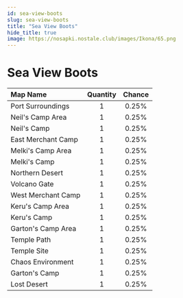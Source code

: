 ```yaml
---
id: sea-view-boots
slug: sea-view-boots
title: "Sea View Boots"
hide_title: true
image: https://nosapki.nostale.club/images/Ikona/65.png
---
```



# <ItemIcon iconId="65" height="32"/> Sea View Boots
|Map Name|Quantity|Chance|
|:--|:-:|:-:|
|Port Surroundings|1|0.25%|
|Neil's Camp Area|1|0.25%|
|Neil's Camp|1|0.25%|
|East Merchant Camp|1|0.25%|
|Melki's Camp Area|1|0.25%|
|Melki's Camp|1|0.25%|
|Northern Desert|1|0.25%|
|Volcano Gate|1|0.25%|
|West Merchant Camp|1|0.25%|
|Keru's Camp Area|1|0.25%|
|Keru's Camp|1|0.25%|
|Garton's Camp Area|1|0.25%|
|Temple Path|1|0.25%|
|Temple Site|1|0.25%|
|Chaos Environment|1|0.25%|
|Garton's Camp|1|0.25%|
|Lost Desert|1|0.25%|

